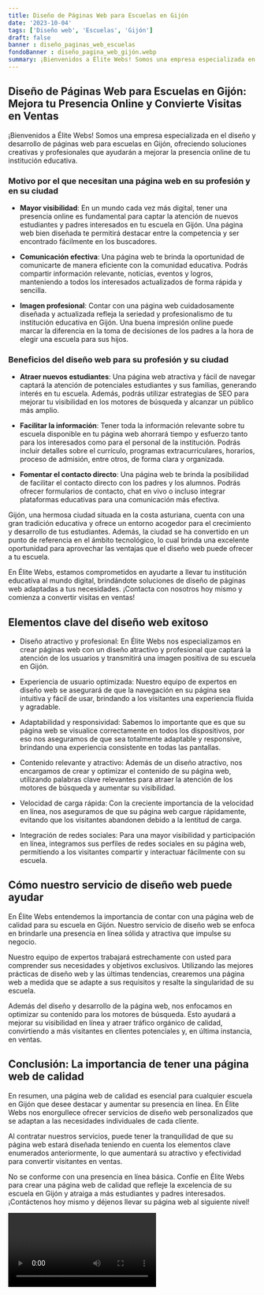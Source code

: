 ```yaml
---
title: Diseño de Páginas Web para Escuelas en Gijón
date: '2023-10-04'
tags: ['Diseño web', 'Escuelas', 'Gijón']
draft: false
banner : diseño_paginas_web_escuelas
fondoBanner : diseño_pagina_web_gijón.webp
summary: ¡Bienvenidos a Élite Webs! Somos una empresa especializada en el diseño y desarrollo de páginas web para escuelas en Gijón, ofreciendo soluciones creativas y profesionales que ayudarán a mejorar la presencia online de tu institución educativa.
---
```


## Diseño de Páginas Web para Escuelas en Gijón: Mejora tu Presencia Online y Convierte Visitas en Ventas

¡Bienvenidos a Élite Webs! Somos una empresa especializada en el diseño y desarrollo de páginas web para escuelas en Gijón, ofreciendo soluciones creativas y profesionales que ayudarán a mejorar la presencia online de tu institución educativa.

### Motivo por el que necesitan una página web en su profesión y en su ciudad

- **Mayor visibilidad**: En un mundo cada vez más digital, tener una presencia online es fundamental para captar la atención de nuevos estudiantes y padres interesados en tu escuela en Gijón. Una página web bien diseñada te permitirá destacar entre la competencia y ser encontrado fácilmente en los buscadores.

- **Comunicación efectiva**: Una página web te brinda la oportunidad de comunicarte de manera eficiente con la comunidad educativa. Podrás compartir información relevante, noticias, eventos y logros, manteniendo a todos los interesados actualizados de forma rápida y sencilla.

- **Imagen profesional**: Contar con una página web cuidadosamente diseñada y actualizada refleja la seriedad y profesionalismo de tu institución educativa en Gijón. Una buena impresión online puede marcar la diferencia en la toma de decisiones de los padres a la hora de elegir una escuela para sus hijos.

### Beneficios del diseño web para su profesión y su ciudad

- **Atraer nuevos estudiantes**: Una página web atractiva y fácil de navegar captará la atención de potenciales estudiantes y sus familias, generando interés en tu escuela. Además, podrás utilizar estrategias de SEO para mejorar tu visibilidad en los motores de búsqueda y alcanzar un público más amplio.

- **Facilitar la información**: Tener toda la información relevante sobre tu escuela disponible en tu página web ahorrará tiempo y esfuerzo tanto para los interesados como para el personal de la institución. Podrás incluir detalles sobre el currículo, programas extracurriculares, horarios, proceso de admisión, entre otros, de forma clara y organizada.

- **Fomentar el contacto directo**: Una página web te brinda la posibilidad de facilitar el contacto directo con los padres y los alumnos. Podrás ofrecer formularios de contacto, chat en vivo o incluso integrar plataformas educativas para una comunicación más efectiva.

Gijón, una hermosa ciudad situada en la costa asturiana, cuenta con una gran tradición educativa y ofrece un entorno acogedor para el crecimiento y desarrollo de tus estudiantes. Además, la ciudad se ha convertido en un punto de referencia en el ámbito tecnológico, lo cual brinda una excelente oportunidad para aprovechar las ventajas que el diseño web puede ofrecer a tu escuela.

En Élite Webs, estamos comprometidos en ayudarte a llevar tu institución educativa al mundo digital, brindándote soluciones de diseño de páginas web adaptadas a tus necesidades. ¡Contacta con nosotros hoy mismo y comienza a convertir visitas en ventas!

<GifSeo />

<Cta />

## Elementos clave del diseño web exitoso

- Diseño atractivo y profesional: En Élite Webs nos especializamos en crear páginas web con un diseño atractivo y profesional que captará la atención de los usuarios y transmitirá una imagen positiva de su escuela en Gijón.

- Experiencia de usuario optimizada: Nuestro equipo de expertos en diseño web se asegurará de que la navegación en su página sea intuitiva y fácil de usar, brindando a los visitantes una experiencia fluida y agradable.

- Adaptabilidad y responsividad: Sabemos lo importante que es que su página web se visualice correctamente en todos los dispositivos, por eso nos aseguramos de que sea totalmente adaptable y responsive, brindando una experiencia consistente en todas las pantallas.

- Contenido relevante y atractivo: Además de un diseño atractivo, nos encargamos de crear y optimizar el contenido de su página web, utilizando palabras clave relevantes para atraer la atención de los motores de búsqueda y aumentar su visibilidad.

- Velocidad de carga rápida: Con la creciente importancia de la velocidad en línea, nos aseguramos de que su página web cargue rápidamente, evitando que los visitantes abandonen debido a la lentitud de carga.

- Integración de redes sociales: Para una mayor visibilidad y participación en línea, integramos sus perfiles de redes sociales en su página web, permitiendo a los visitantes compartir y interactuar fácilmente con su escuela.

## Cómo nuestro servicio de diseño web puede ayudar

En Élite Webs entendemos la importancia de contar con una página web de calidad para su escuela en Gijón. Nuestro servicio de diseño web se enfoca en brindarle una presencia en línea sólida y atractiva que impulse su negocio.

Nuestro equipo de expertos trabajará estrechamente con usted para comprender sus necesidades y objetivos exclusivos. Utilizando las mejores prácticas de diseño web y las últimas tendencias, crearemos una página web a medida que se adapte a sus requisitos y resalte la singularidad de su escuela.

Además del diseño y desarrollo de la página web, nos enfocamos en optimizar su contenido para los motores de búsqueda. Esto ayudará a mejorar su visibilidad en línea y atraer tráfico orgánico de calidad, convirtiendo a más visitantes en clientes potenciales y, en última instancia, en ventas.

## Conclusión: La importancia de tener una página web de calidad

En resumen, una página web de calidad es esencial para cualquier escuela en Gijón que desee destacar y aumentar su presencia en línea. En Élite Webs nos enorgullece ofrecer servicios de diseño web personalizados que se adaptan a las necesidades individuales de cada cliente.

Al contratar nuestros servicios, puede tener la tranquilidad de que su página web estará diseñada teniendo en cuenta los elementos clave enumerados anteriormente, lo que aumentará su atractivo y efectividad para convertir visitantes en ventas.

No se conforme con una presencia en línea básica. Confíe en Élite Webs para crear una página web de calidad que refleje la excelencia de su escuela en Gijón y atraiga a más estudiantes y padres interesados. ¡Contáctenos hoy mismo y déjenos llevar su página web al siguiente nivel!

<Video />

<CtaBot job='Escuelas' city='Gijón'/>

<Gmaps query='Gijón+españa+maps' />